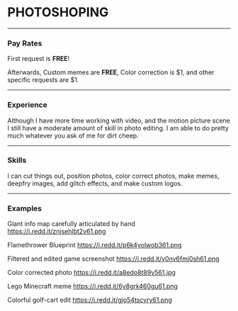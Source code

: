 <Container>

<Banner>

# PHOTOSHOPING

---

### Pay Rates

First request is **FREE**! 

Afterwards, Custom memes are **FREE**, Color correction is $1, and other specific requests are $1.

---

### Experience

Although I have more time working with video, and the motion picture scene I still have a moderate amount of skill in photo editing. I am able to do pretty much whatever you ask of me for dirt cheep.

---

### Skills

I can cut things out, position photos, color correct photos, make memes, deepfry images, add glitch effects, and make custom logos.

---



### Examples

Giant info map carefully articulated by hand
https://i.redd.it/znjsehlbt2v61.png

Flamethrower Blueprint
https://i.redd.it/p6k4yolwob361.png

Filtered and edited game screenshot
https://i.redd.it/y0nv6fmi0sh61.png

Color corrected photo
https://i.redd.it/a8edo8t89v561.jpg

Lego Minecraft meme
https://i.redd.it/6y8grk460gu61.png

Colorful golf-cart edit
https://i.redd.it/gjo54tscvry61.png


</Banner>


</Container>

